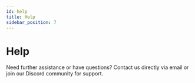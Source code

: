 ```yaml
---
id: help
title: Help
sidebar_position: 7
---
```


# Help
Need further assistance or have questions? Contact us directly via email or join our Discord community for support. 
